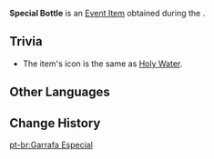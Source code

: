 {{Item Infobox
|id           = 100766
|description  = A bottle you received from [[Connor]]. It contains the key to resolving this incident.
|image        = Item Holy Water.png
|source1      = Obtained during ''[[Life Flows On (I)]]''
|type         = Quest Items
|group        = Event Items
|event        = Wishful Drops
}}
'''Special Bottle''' is an [[Event Item]] obtained during the {{Quest|Life Flows On (I)}}.

==Trivia==
*The item's icon is the same as [[Holy Water]].

==Other Languages==
{{Other Languages
|default_hidden = 1
|en      = Special Bottle
|zhs     = 特别的水瓶
|zhs_rm  = Tèbié de Shuǐpíng
|zht     = 特別的水瓶
|zht_rm  = Tèbié de Shuǐpíng
|ja      = 特別な水筒
|ja_rm   = Tokubetsu-na Suitou
|ko      = 특이한 물병
|es      = Botella especial
|fr      = Bouteille spéciale
|ru      = Особая бутылка воды
|th      = ขวดพิเศษ
|th_rm   = 
|vi      = Bình Nước Đặc Biệt
|de      = Besondere Flasche
|id      = Botol Spesial
|pt      = Garrafa Especial
|tr      = Özel Şişe
|it      = Ampolla speciale
}}

==Change History==
{{Change History|1.4}}

[[pt-br:Garrafa Especial]]